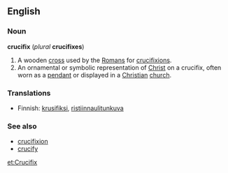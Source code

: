 ==English==
===Noun===
'''crucifix''' (''plural'' '''crucifixes''')

#A wooden [[cross]] used by the [[Roman]]s for [[crucifixion]]s.
#An ornamental or symbolic representation of [[Christ]] on a crucifix, often worn as a [[pendant]] or displayed in a [[Christian]] [[church]].

===Translations===

*Finnish: [[krusifiksi]], [[ristiinnaulitunkuva]]

===See also===
*[[crucifixion]]
*[[crucify]]

[[et:Crucifix]]